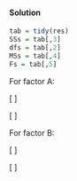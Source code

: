 #### Solution

```r
tab = tidy(res)
SSs = tab[,3]
dfs = tab[,2]
MSs = tab[,4]
Fs = tab[,5]
```

For factor A:

\[
\begin{eqnarray}
MS_A &=& \frac{SS_A}{df_A}\\
&=&\frac{`r SSs[1]`}{`r dfs[1]`}\\
&=&`r round(SSs[1]/dfs[1],3)`
\end{eqnarray}
\]

\[
\begin{eqnarray}
F_A &=& \frac{MS_A}{MS_{error}}\\
&=&\frac{`r MSs[1]`}{`r MSs[4]`}\\
&=&`r round(MSs[1]/MSs[4],3)`
\end{eqnarray}
\]


<p>

For factor B:

\[
\begin{eqnarray}
MS_A &=& \frac{SS_B}{df_B}\\
&=&\frac{`r SSs[2]`}{`r dfs[2]`}\\
&=&`r round(SSs[2]/dfs[2],3)`
\end{eqnarray}
\]

\[
\begin{eqnarray}
F_B &=& \frac{MS_B}{MS_{error}}\\
&=&\frac{`r MSs[2]`}{`r MSs[4]`}\\
&=&`r round(MSs[2]/MSs[4],3)`
\end{eqnarray}
\]

